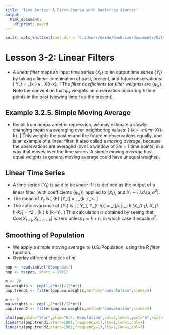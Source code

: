 ```yaml
---
title: 'Time Series: A First Course with Bootstrap Starter'
output:
  html_document:
    df_print: paged
---
```


```r
knitr::opts_knit$set(root.dir = 'C:/Users/neide/OneDrive/Documents/GitHub/BEwebinar/Data')
```

# Lesson 3-2: Linear Filters

- A *linear filter* maps an input time series $\{ X_t \}$ to an output time series $\{ Y_t \}$ by taking a linear combination of past, present, and future observations:
\[
  Y_t = \sum_{k \in {\mathbb Z}} \psi_k \, X_{t-k}.
\]
 The *filter coefficients* (or *filter weights*) are $\{ \psi_k \}$. Note the convention that $\psi_k$ weights an observation occurring $k$ time points in the past (viewing time $t$ as the present). 
 
## Example 3.2.5.  Simple Moving Average

- Recall from nonparametric regression, we may estimate a slowly-changing mean via averaging over neighboring values:
\[
   \frac{1}{2m+1} \sum_{k = -m}^m   X_{t-k}.
\]
This weights the past $m$ and the future $m$ observations equally, and is an example of a linear filter. It also called a *moving average*, because the observations are averaged (over a window of $2m+1$ time points) in a way that moves over the time series. A *simple moving average* has equal weights (a general moving average could have unequal weights).
 
## Linear Time Series

- A time series $\{ Y_t \}$ is said to be *linear* if it is defined as the output of a linear filter 
(with coefficients $\{ \psi_k \}$) applied to $\{ X_t \}$, and $X_t \sim i.i.d.(\mu, \sigma^2)$.
- The mean of $Y_t$ is
\[
 {\mathbb E} [Y_t] = \mu \, \sum_{k \in {\mathbb Z}} \psi_k. 
\]
- The autocovariance of $\{ Y_t \}$ is
\[
 \mbox{Cov} [ Y_t, Y_{t-h}] = \sum_{j,k \in {\mathbb Z}} \psi_j \psi_k \mbox{Cov} [X_{t-j}, X_{t-h-k}]
  = \sigma^2 \, \sum_{k \in {\mathbb Z}} \psi_k \psi_{k+h}.
\]
This calculation is obtained by seeing that $\mbox{Cov} [X_{t-j}, X_{t-h-k}]$ is zero unless $j=k+h$,
in which case it equals $\sigma^2$. 

## Smoothing of Population

- We apply a simple moving average to U.S. Population, using the R *filter* function.
- Overlay different choices of $m$.

```r
pop <- read.table("USpop.dat")
pop <- ts(pop, start = 1901)

m <- 20
ma.weights <- rep(1,2*m+1)/(2*m+1)
pop.trend1 <- filter(pop,ma.weights,method="convolution",sides=2)

m <- 5
ma.weights <- rep(1,2*m+1)/(2*m+1)
pop.trend2 <- filter(pop,ma.weights,method="convolution",sides=2)

plot(pop,xlab="Year",ylab="U.S. Population",col=1,lwd=1,yaxt="n",xaxt="n")
lines(ts(pop.trend1,start=1901,frequency=1),lty=1,lwd=1,col=2)
lines(ts(pop.trend2,start=1901,frequency=1),lty=1,lwd=1,col=3)
```

